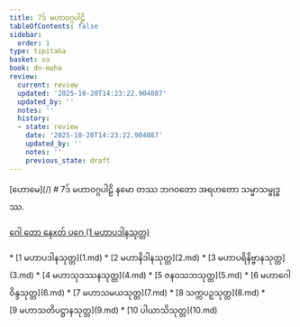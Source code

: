 ```yaml
---
title: 7ဒ် မဟာဝဂ္ဂပါဠိ
tableOfContents: false
sidebar:
  order: 1
type: tipitaka
basket: su
book: dn-maha
review:
  current: review
  updated: '2025-10-20T14:23:22.904087'
  updated_by: ''
  notes: ''
  history:
  - state: review
    date: '2025-10-20T14:23:22.904087'
    updated_by: ''
    notes: ''
    previous_state: draft
---
```



<ReviewStatus review={frontmatter.review} showDetails={true} />

<HypothesisAnnotation frontmatter={frontmatter} />


<Paragraph type="center" book="dn-maha">
[ဟောမေ](/)
</Paragraph>

<Paragraph type="center" book="dn-maha">
# 7ဒ် မဟာဝဂ္ဂပါဠိ
</Paragraph>

<Paragraph number="1" book="dn-maha">
နမော တဿ ဘဂဝတော အရဟတော သမ္မာသမ္ဗုဒ္ဓဿ.

[ဂေါ တော နေxတ် ပဂေ (1 မဟာပဒါနသုတ္တ)](1.md)



</Paragraph>

<TableOfContents book="dn-maha" section="7">
* [1 မဟာပဒါနသုတ္တ](1.md)
* [2 မဟာနိဒါနသုတ္တ](2.md)
* [3 မဟာပရိနိဗ္ဗာနသုတ္တ](3.md)
* [4 မဟာသုဒဿနသုတ္တ](4.md)
* [5 ဇနဝသဘသုတ္တ](5.md)
* [6 မဟာဂေါဝိန္ဒသုတ္တ](6.md)
* [7 မဟာသမယသုတ္တ](7.md)
* [8 သက္ကပဉှသုတ္တ](8.md)
* [9 မဟာသတိပဋ္ဌာနသုတ္တ](9.md)
* [10 ပါယာသိသုတ္တ](10.md)
</TableOfContents>